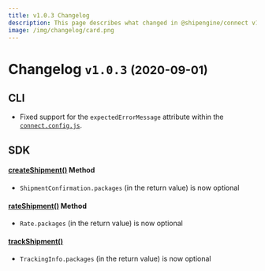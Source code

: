 ```yaml
---
title: v1.0.3 Changelog
description: This page describes what changed in @shipengine/connect v1.0.3
image: /img/changelog/card.png
---
```


Changelog `v1.0.3` <small>(2020-09-01)</small>
=========================================================


CLI
---------------------------------------

- Fixed support for the `expectedErrorMessage` attribute within the [`connect.config.js`](../docs/v1/testing/config).



SDK
---------------------------------------

#### [createShipment()](../docs/v1/reference/methods/create-shipment.mdx) Method
  - `ShipmentConfirmation.packages` (in the return value) is now optional

####  [rateShipment()](../docs/v1/reference/methods/rate-shipment.mdx) Method
  - `Rate.packages` (in the return value) is now optional

#### [trackShipment()](../docs/v1/reference/methods/track-shipment.mdx)
  - `TrackingInfo.packages` (in the return value) is now optional
